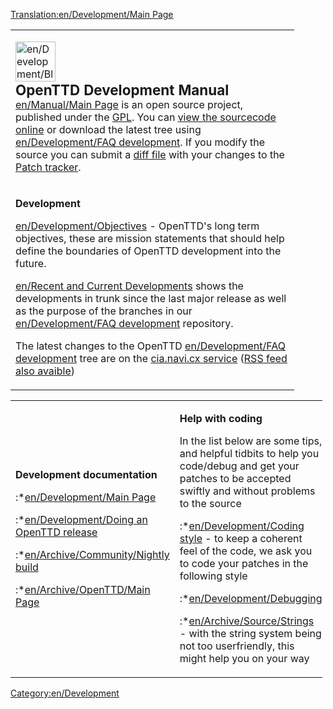 [[Translation:en/Development/Main Page]]
{| cellspacing="3" class="mainpagetable" align="center"
|- valign="top" 
|width="90%" colspan="3"|
[[File:en/Development/BlackBook.png|64px|left]]
<strong style="font-size:1.4em; display:block">OpenTTD Development Manual</strong>
[[en/Manual/Main Page]] is an open source project, published under the [http://www.gnu.org/copyleft/gpl.html GPL]. You can [http://svn.openttd.org/ view the sourcecode online] or download the latest tree using [[en/Development/FAQ development]]. If you modify the source you can submit a [[en/Development/FAQ development#how-do-i-make-a-diff-file-to-share-my-changes-with-other-coders|diff file]] with your changes to the [http://bugs.openttd.org Patch tracker].

|- valign="top" 
|width="33%"|
<font size="3">'''Development'''</font>


[[en/Development/Objectives]] - OpenTTD's long term objectives,  these are mission statements that should help define the boundaries of OpenTTD development into the future.


[[en/Recent and Current Developments]] shows the developments in trunk since the last major release as well as the purpose of the branches in our [[en/Development/FAQ development]] repository.


The latest changes to the OpenTTD [[en/Development/FAQ development]] tree are on the [http://cia.navi.cx/stats/project/OpenTTD cia.navi.cx service] ([http://cia.navi.cx/stats/project/OpenTTD/.rss?ver=2&medium=unquoted&limit=15 RSS feed also avaible])


|width="33%"|
<font size="3">'''Coding'''</font>

:*[[en/Archive/Community/Developers]] of OpenTTD
:*[[en/WhoWorksOnWhat]] - A list of Developers/Volunteers projects
:*[[en/Development/Coding style|Coding Style]] - How to code for OpenTTD
:*[[en/Coding Tools]] to build and debug OpenTTD
:*[[en/Archive/Community/Todo list]] - Problems, issues that have been identified, and have to be addressed in the (near) future
:*[[en/Archive/Lists/Roadmap]] - See what's planned for future versions.
:*[http://docs.openttd.org Doxygen] - Documentation overview of the code
:*[[en/Archive/Community/Patch Checklist|Checklist for Patches]]


|width="33%"|
<font size="3">'''Subprojects'''</font>

:*[[en/Archive/Source/Network Protocol]] - Network protocol and its status
:*[[en/Development/NewGRF/Main Page]] - Find out everything about 32bpp graphics, newGrfs, Graphics replacement etc.
:*[[en/Archive/Development/Miscellaneous suggestions/Centralised authentication]] - a proposal for a central authentication system
:*[[en/Cargo Packets]] - A new way of handling cargo
:*[[en/Development/Script/Main Page|New AI]] - a new framework for user-made AIs
:*[[en/Archive/Community/Sound Effects Replacement]] - Creating a set of replacement sound effects for the game

|}

{| 

|width="33%"|
<font size="3">'''Development documentation'''</font>

:*[[en/Development/Main Page]]
:*[[en/Development/Doing an OpenTTD release]]
:*[[en/Archive/Community/Nightly build]]
:*[[en/Archive/OpenTTD/Main Page]]

|width="33%"|
<font size="3">'''Help with coding'''</font>

In the list below are some tips, and helpful tidbits to help you code/debug and get your patches to be accepted swiftly and without problems to the source
:*[[en/Development/Coding style]] - to keep a coherent feel of the code, we ask you to code your patches in the following style
:*[[en/Development/Debugging]]
:*[[en/Archive/Source/Strings]] - with the string system being not too userfriendly, this might help you on your way

|width="33%"|
<font size="3">'''Miscellaneous'''</font>

* [http://www.openttd.com OpenTTD website]
* [http://www.tt-forums.net/index.php?c=20 OpenTTD forum]
* [http://blog.openttd.org/ OpenTTD Blog]
* [http://cia.vc/stats/project/OpenTTD CIA Stats]
* [http://maillist.openttd.org/pipermail/patch/2007-November/thread.html Patch MailingList]
* [[en/Archive/Community/Requested features]]
* [[en/Miscellaneous suggestions]]

|}

[[Category:en/Development]]